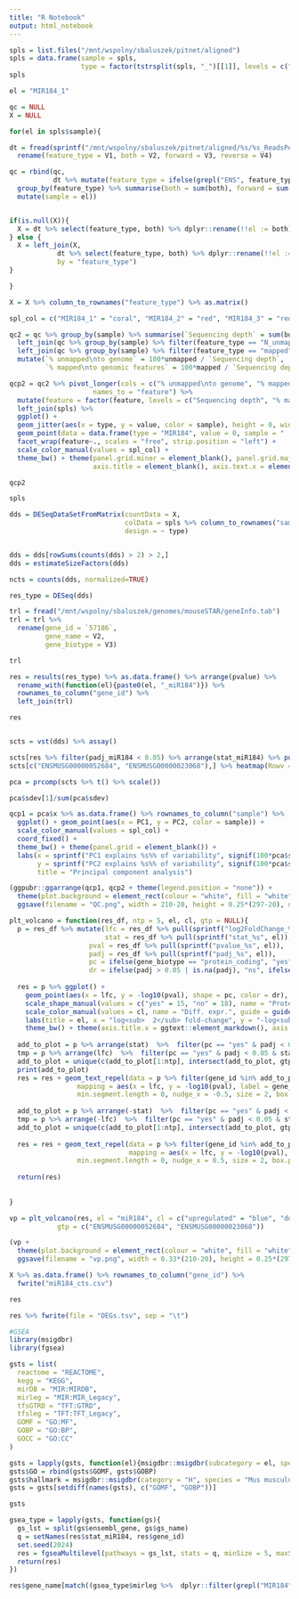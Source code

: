 ```yaml
---
title: "R Notebook"
output: html_notebook
---
```

```r
spls = list.files("/mnt/wspolny/sbaluszek/pitnet/aligned")
spls = data.frame(sample = spls,
                  type = factor(tstrsplit(spls, "_")[[1]], levels = c("NEG", "MIR184")))
spls
```

```r
el = "MIR184_1"
```


```r
qc = NULL
X = NULL

for(el in spls$sample){

dt = fread(sprintf("/mnt/wspolny/sbaluszek/pitnet/aligned/%s/%s_ReadsPerGene.out.tab", el, el)) %>% 
  rename(feature_type = V1, both = V2, forward = V3, reverse = V4)

qc = rbind(qc, 
           dt %>% mutate(feature_type = ifelse(grepl("ENS", feature_type), "mapped", feature_type)) %>% 
  group_by(feature_type) %>% summarise(both = sum(both), forward = sum(forward), reverse = sum(reverse)) %>% 
  mutate(sample = el))


if(is.null(X)){
  X = dt %>% select(feature_type, both) %>% dplyr::rename(!!el := both) %>% filter(grepl("ENS", feature_type))
} else {
  X = left_join(X, 
            dt %>% select(feature_type, both) %>% dplyr::rename(!!el := both) %>% filter(grepl("ENS", feature_type)),
            by = "feature_type")
}

}

X = X %>% column_to_rownames("feature_type") %>% as.matrix()

```

```r
spl_col = c("MIR184_1" = "coral", "MIR184_2" = "red", "MIR184_3" = "red4", "NEG_1" = "royalblue", "NEG_2" = "blue", "NEG_3" = "navy", "   " = "transparent")
```


```r
qc2 = qc %>% group_by(sample) %>% summarise(`Sequencing depth` = sum(both)) %>% 
  left_join(qc %>% group_by(sample) %>% filter(feature_type == "N_unmapped") %>% summarise(unmapped = sum(both))) %>% 
  left_join(qc %>% group_by(sample) %>% filter(feature_type == "mapped") %>% summarise(mapped = sum(both))) %>% 
  mutate(`% unmapped\nto genome` = 100*unmapped / `Sequencing depth`,
         `% mapped\nto genomic features` = 100*mapped / `Sequencing depth`)

qcp2 = qc2 %>% pivot_longer(cols = c("% unmapped\nto genome", "% mapped\nto genomic features", "Sequencing depth"),
                     names_to = "feature") %>% 
  mutate(feature = factor(feature, levels = c("Sequencing depth", "% mapped\nto genomic features", "% unmapped\nto genome"))) %>% 
  left_join(spls) %>% 
  ggplot() +
  geom_jitter(aes(x = type, y = value, color = sample), height = 0, width = 0.2) +
  geom_point(data = data.frame(type = "MIR184", value = 0, sample = "   ", feature = factor(c("Sequencing depth", "% mapped\nto genomic features", "% unmapped\nto genome"), levels = c("Sequencing depth", "% mapped\nto genomic features", "% unmapped\nto genome"))), aes(x = type, y = value, color = sample)) +
  facet_wrap(feature~., scales = "free", strip.position = "left") +
  scale_color_manual(values = spl_col) +
  theme_bw() + theme(panel.grid.minor = element_blank(), panel.grid.major.x = element_blank(),
                     axis.title = element_blank(), axis.text.x = element_blank(), axis.ticks.x = element_blank())

qcp2
```

```r
spls
```

```r
dds = DESeqDataSetFromMatrix(countData = X,
                             colData = spls %>% column_to_rownames("sample"),
                             design = ~ type)


dds = dds[rowSums(counts(dds) > 2) > 2,]
dds = estimateSizeFactors(dds)

ncts = counts(dds, normalized=TRUE)

res_type = DESeq(dds)
```
```r
trl = fread("/mnt/wspolny/sbaluszek/genomes/mouseSTAR/geneInfo.tab")
trl = trl %>% 
  rename(gene_id = `57186`,
         gene_name = V2,
         gene_biotype = V3)

trl
```


```r
res = results(res_type) %>% as.data.frame() %>% arrange(pvalue) %>% 
  rename_with(function(el){paste0(el, "_miR184")}) %>% 
  rownames_to_column("gene_id") %>% 
  left_join(trl)

res
```

```r

```


```r
scts = vst(dds) %>% assay()
```


```r
scts[res %>% filter(padj_miR184 < 0.05) %>% arrange(stat_miR184) %>% pull(gene_id),] %>% heatmap(Rowv = NA)
scts[c("ENSMUSG00000052684", "ENSMUSG00000023068"),] %>% heatmap(Rowv = NA)
```


```r
pca = prcomp(scts %>% t() %>% scale())
```

```r
pca$sdev[1]/sum(pca$sdev)
```


```r
qcp1 = pca$x %>% as.data.frame() %>% rownames_to_column("sample") %>% 
  ggplot() + geom_point(aes(x = PC1, y = PC2, color = sample)) +
  scale_color_manual(values = spl_col) +
  coord_fixed() +
  theme_bw() + theme(panel.grid = element_blank()) +
  labs(x = sprintf("PC1 explains %s%% of variability", signif(100*pca$sdev[1]/sum(pca$sdev), 2)),
       y = sprintf("PC2 explains %s%% of variability", signif(100*pca$sdev[2]/sum(pca$sdev), 2)),
       title = "Principal component analysis")
```

```r
(ggpubr::ggarrange(qcp1, qcp2 + theme(legend.position = "none")) +
  theme(plot.background = element_rect(colour = "white", fill = "white"))) %>% 
  ggsave(filename = "QC.png", width = 210-20, height = 0.25*(297-20), units = "mm", dpi = 400, scale = 1.5)
```

```r

plt_volcano = function(res_df, ntp = 5, el, cl, gtp = NULL){
  p = res_df %>% mutate(lfc = res_df %>% pull(sprintf("log2FoldChange_%s", el)),
                        stat = res_df %>% pull(sprintf("stat_%s", el)),
                    pval = res_df %>% pull(sprintf("pvalue_%s", el)),
                    padj = res_df %>% pull(sprintf("padj_%s", el)),
                    pc = ifelse(gene_biotype == "protein_coding", "yes", "no"),
                    dr = ifelse(padj > 0.05 | is.na(padj), "ns", ifelse(lfc > 0, "upregulated", "downregulated")))
  
  res = p %>% ggplot() +
    geom_point(aes(x = lfc, y = -log10(pval), shape = pc, color = dr), alpha = 0.5, stroke = 0) +
    scale_shape_manual(values = c("yes" = 15, "no" = 18), name = "Protein\ncoding") +
    scale_color_manual(values = cl, name = "Diff. expr.", guide = guide_none()) +
    labs(title = el, x = "log<sub>  2</sub> fold-change", y = "-log<sub>  10</sub> p-value") +
    theme_bw() + theme(axis.title.x = ggtext::element_markdown(), axis.title.y = ggtext::element_markdown())
  
  add_to_plot = p %>% arrange(stat)  %>%  filter(pc == "yes" & padj < 0.05 & stat < 0) %>% pull("gene_id")
  tmp = p %>% arrange(lfc)  %>%  filter(pc == "yes" & padj < 0.05 & stat < 0) %>% pull("gene_id")
  add_to_plot = unique(c(add_to_plot[1:ntp], intersect(add_to_plot, gtp), tmp[1:ntp]))
  print(add_to_plot)
  res = res + geom_text_repel(data = p %>% filter(gene_id %in% add_to_plot),
                 mapping = aes(x = lfc, y = -log10(pval), label = gene_name),
                 min.segment.length = 0, nudge_x = -0.5, size = 2, box.padding = 0.5)
  
  add_to_plot = p %>% arrange(-stat)  %>%  filter(pc == "yes" & padj < 0.05 & stat > 0) %>% pull("gene_id")
  tmp = p %>% arrange(-lfc)  %>%  filter(pc == "yes" & padj < 0.05 & stat > 0) %>% pull("gene_id")
  add_to_plot = unique(c(add_to_plot[1:ntp], intersect(add_to_plot, gtp), tmp[1:ntp]))
  
  res = res + geom_text_repel(data = p %>% filter(gene_id %in% add_to_plot),
                              mapping = aes(x = lfc, y = -log10(pval), label = gene_name),
                 min.segment.length = 0, nudge_x = 0.5, size = 2, box.padding = 0.5)
  
  return(res)
  
  
}

```

```r
vp = plt_volcano(res, el = "miR184", cl = c("upregulated" = "blue", "downregulated" = "red", "ns" = "gray"),
            gtp = c("ENSMUSG00000052684", "ENSMUSG00000023068"))

(vp +
  theme(plot.background = element_rect(colour = "white", fill = "white"))) %>% 
  ggsave(filename = "vp.png", width = 0.33*(210-20), height = 0.25*(297-20), units = "mm", dpi = 400, scale = 1.5)
```

```r
X %>% as.data.frame() %>% rownames_to_column("gene_id") %>% 
  fwrite("miR184_cts.csv")
```



```r
res
```

```r
res %>% fwrite(file = "DEGs.tsv", sep = "\t")
```

```r
#GSEA
library(msigdbr)
library(fgsea)
```


```r
gsts = list(
  reactome = "REACTOME",
  kegg = "KEGG",
  mirDB = "MIR:MIRDB",
  mirleg = "MIR:MIR_Legacy",
  tfsGTRD = "TFT:GTRD",
  tfsleg = "TFT:TFT_Legacy",
  GOMF = "GO:MF",
  GOBP = "GO:BP",
  GOCC = "GO:CC"
)

gsts = lapply(gsts, function(el){msigdbr::msigdbr(subcategory = el, species = "Mus musculus")})
gsts$GO = rbind(gsts$GOMF, gsts$GOBP)
gsts$hallmark = msigdbr::msigdbr(category = "H", species = "Mus musculus")
gsts = gsts[setdiff(names(gsts), c("GOMF", "GOBP"))]

gsts
```


```r
gsea_type = lapply(gsts, function(gs){
  gs_lst = split(gs$ensembl_gene, gs$gs_name)
  q = setNames(res$stat_miR184, res$gene_id)
  set.seed(2024)
  res = fgseaMultilevel(pathways = gs_lst, stats = q, minSize = 5, maxSize = 750) %>% arrange(desc(abs(NES)))
  return(res)
})
```





```r
res$gene_name[match((gsea_type$mirleg %>%  dplyr::filter(grepl("MIR184", pathway)))$leadingEdge[[1]], res$gene_id)]
```

